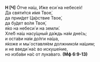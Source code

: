 **Н [Ч]** Óтче на́ш, И́же еси́ на небесе́х!  
Да святи́тся и́мя Твое́,  
да прии́дет Ца́рствие Твое́,  
да бу́дет во́ля Твоя́,  
я́ко на небеси́ и на земли́.  
Хле́б на́ш насу́щный да́ждь на́м дне́сь;  
и оста́ви на́м до́лги на́ша,  
я́коже и мы́ оставля́ем должнико́м на́шим;  
и не введи́ на́с во искуше́ние,  
но изба́ви на́с от лука́ваго. **(Мф 6:9-13)**
